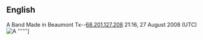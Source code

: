 ==English==
A Band Made in Beaumont Tx--[[Special:Contributions/68.201.127.208|68.201.127.208]] 21:16, 27 August 2008 (UTC)[[Image:[Example.jpg|thumb|A '''''']]]